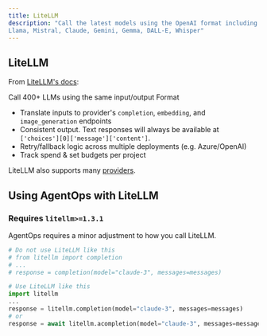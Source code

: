 ```yaml
---
title: LiteLLM
description: "Call the latest models using the OpenAI format including:  
Llama, Mistral, Claude, Gemini, Gemma, DALL-E, Whisper"
---
```


## LiteLLM

From [LiteLLM's docs](https://docs.litellm.ai/docs/):

Call 400+ LLMs using the same input/output Format

- Translate inputs to provider's `completion`, `embedding`, and `image_generation` endpoints
- Consistent output. Text responses will always be available at `['choices'][0]['message']['content']`.
- Retry/fallback logic across multiple deployments (e.g. Azure/OpenAI)
- Track spend & set budgets per project

LiteLLM also supports many [providers](https://docs.litellm.ai/docs/providers).

## Using AgentOps with LiteLLM

### Requires `litellm>=1.3.1`

AgentOps requires a minor adjustment to how you call LiteLLM.

```python python
# Do not use LiteLLM like this
# from litellm import completion
# ...
# response = completion(model="claude-3", messages=messages)

# Use LiteLLM like this
import litellm
...
response = litellm.completion(model="claude-3", messages=messages)
# or
response = await litellm.acompletion(model="claude-3", messages=messages)

```

<script type="module" src="/scripts/github_stars.js"></script>
<script type="module" src="/scripts/link_to_api_button.js"></script>
<script type="module" src="/scripts/scroll-img-fadein-animation.js"></script>
<script type="module" src="/scripts/button_heartbeat_animation.js"></script>
<script type="css" src="/styles/styles.css"></script>
<script type="module" src="/scripts/adjust_api_dynamically.js"></script>
